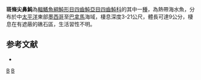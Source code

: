 {{Speciesbox
| taxon = Canthigaster punctatissima
| image = Little Puffer.jpg
| status = LC
| status_system = IUCN3.1 
| binomial_authority = [[Günther|Günther]], 1870
| synonyms = *''Tetrodon punctatissimus,Günther, 1870''
*''Tetrodon oxyrrhynchus,Lockington, 1881''
*''Canthigaster punctatissimus reticulatus,Breder, 1936''
*''Sphoeroides brunneus,Fowler, 1944''
*''Canthigaster brederi,Whitley, 1959''
}}
'''斑條尖鼻魨'''為[[輻鰭魚綱|輻鰭魚綱]][[魨形目|魨形目]][[四齒魨亞目|四齒魨亞目]][[四齒魨科|四齒魨科]]的其中一[[種|種]]，為熱帶海水魚，分布於中[[太平洋|太平洋]]東部[[墨西哥|墨西哥]]至[[巴拿馬|巴拿馬]]海域，棲息深度3-21公尺，體長可達9公分，棲息在有遮蔽的礁石區，生活習性不明。

==参考文献==
*{{FishBase_species|genus=Canthigaster|species=punctatissima|year=2014|month=3}}

{{taxonbar}}
[[Category:_1870年描述的鱼类|B]]
[[Category:尖鼻魨屬|B]]